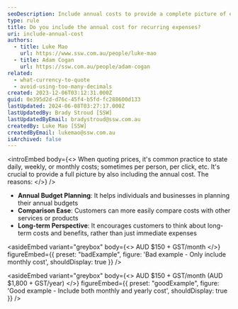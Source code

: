 ```yaml
---
seoDescription: Include annual costs to provide a complete picture of expenses and facilitate informed budget planning.
type: rule
title: Do you include the annual cost for recurring expenses?
uri: include-annual-cost
authors:
  - title: Luke Mao
    url: https://www.ssw.com.au/people/luke-mao
  - title: Adam Cogan
    url: https://ssw.com.au/people/adam-cogan
related:
  - what-currency-to-quote
  - avoid-using-too-many-decimals
created: 2023-12-06T03:12:31.000Z
guid: 0e395d2d-d76c-45f4-b5fd-fc288600d133
lastUpdated: 2024-06-08T03:27:17.000Z
lastUpdatedBy: Brady Stroud [SSW]
lastUpdatedByEmail: bradystroud@ssw.com.au
createdBy: Luke Mao [SSW]
createdByEmail: lukemao@ssw.com.au
isArchived: false
---
```


<introEmbed
  body={<>
When quoting prices, it's common practice to state daily, weekly, or monthly costs; sometimes per person, per click, etc. It's crucial to provide a full picture by also including the annual cost. The reasons:
  </>}
/>
- **Annual Budget Planning**: It helps individuals and businesses in planning their annual budgets
- **Comparison Ease**: Customers can more easily compare costs with other services or products
- **Long-term Perspective**: It encourages customers to think about long-term costs and benefits, rather than just immediate expenses

<asideEmbed
  variant="greybox"
  body={<>
    AUD $150 + GST/month
  </>}
  figureEmbed={{
    preset: "badExample",
    figure: 'Bad example - Only include monthly cost',
    shouldDisplay: true
  }}
/>

<asideEmbed
  variant="greybox"
  body={<>
    AUD $150 + GST/month (AUD $1,800 + GST/year)
  </>}
  figureEmbed={{
    preset: "goodExample",
    figure: 'Good example - Include both monthly and yearly cost',
    shouldDisplay: true
  }}
/>
